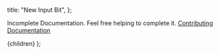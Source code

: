 
  title: "New Input Bit",
};

Incomplete Documentation. Feel free helping to complete it. [Contributing Documentation](/docs/Contributing/documentation)

  <DocLayout meta={meta}>
    <Card>
      <CardContent>{children}</CardContent>
    </Card>
  </DocLayout>
);
